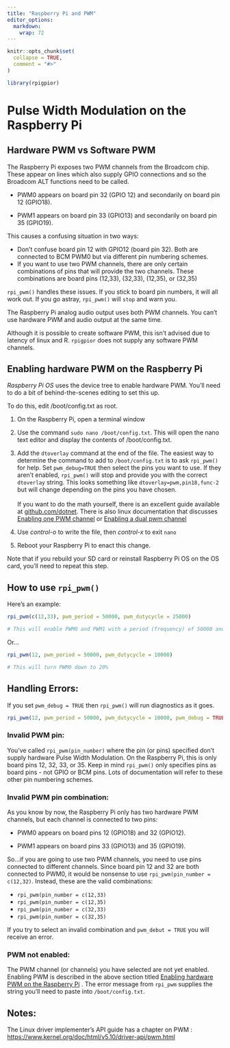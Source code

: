 ```yaml
---
title: "Raspberry Pi and PWM"
editor_options: 
  markdown: 
    wrap: 72
---
```


```r
knitr::opts_chunk$set(
  collapse = TRUE,
  comment = "#>"
)
```

```r
library(rpigpior)
```

# Pulse Width Modulation on the Raspberry Pi

## Hardware PWM vs Software PWM

The Raspberry Pi exposes two PWM channels from the Broadcom chip. These
appear on lines which also supply GPIO connections and so the Broadcom
ALT functions need to be called.

-   PWM0 appears on board pin 32 (GPIO 12) and secondarily on board pin
    12 (GPIO18).

-   PWM1 appears on board pin 33 (GPIO13) and secondarily on board pin
    35 (GPIO19).

This causes a confusing situation in two ways:

-   Don't confuse board pin 12 with GPIO12 (board pin 32). Both are
    connected to BCM PWM0 but via different pin numbering schemes.
-   If you want to use two PWM channels, there are only certain
    combinations of pins that will provide the two channels. These
    combinations are board pins (12,33), (32,33), (12,35), or (32,35)

`rpi_pwm()` handles these issues. If you stick to board pin numbers, it
will all work out. If you go astray, `rpi_pwm()` will `stop` and warn
you.

The Raspberry Pi analog audio output uses both PWM channels. You can't
use hardware PWM and audio output at the same time.

Although it is possible to create software PWM, this isn't advised due
to latency of linux and R. `rpigpior` does not supply any software PWM
channels.

## Enabling hardware PWM on the Raspberry Pi

*Raspberry Pi OS* uses the device tree to enable hardware PWM. You'll
need to do a bit of behind-the-scenes editing to set this up.

To do this, edit /boot/config.txt as root.

1.  On the Raspberry Pi, open a terminal window

2.  Use the command `sudo nano /boot/config.txt`. This will open the
    nano text editor and display the contents of /boot/config.txt.

3.  Add the `dtoverlay` command at the end of the file. The easiest way
    to determine the command to add to `/boot/config.txt` is to ask
    `rpi_pwm()` for help. Set `pwm_debug=TRUE` then select the pins you
    want to use. If they aren't enabled, `rpi_pwm()` will stop and
    provide you with the correct `dtoverlay` string. This looks
    something like `dtoverlay=pwm,pin18,func-2` but will change
    depending on the pins you have chosen.\
    \
    If you want to do the math yourself, there is an excellent guide
    available at
    [github.com/dotnet](https://github.com/dotnet/iot/blob/main/Documentation/raspi-pwm.md).
    There is also linux documentation that discusses [Enabling one PWM
    channel](https://github.com/raspberrypi/linux/blob/04c8e47067d4873c584395e5cb260b4f170a99ea/arch/arm/boot/dts/overlays/README#L925)
    or [Enabling a dual pwm
    channel](https://github.com/raspberrypi/linux/blob/04c8e47067d4873c584395e5cb260b4f170a99ea/arch/arm/boot/dts/overlays/README#L944)

4.  Use *control-o* to write the file, then *control-x* to exit `nano`

5.  Reboot your Raspberry Pi to enact this change.

Note that if you rebuild your SD card or reinstall Raspberry Pi OS on
the OS card, you'll need to repeat this step.

## How to use `rpi_pwm()`

Here's an example:

```r
rpi_pwm(c(12,33), pwm_period = 50000, pwm_dutycycle = 25000)

# This will enable PWM0 and PWM1 with a period (frequency) of 50000 and a duty cycle of 25000. That is to say, 50% power.
```

Or...

```r
rpi_pwm(12, pwm_period = 50000, pwm_dutycycle = 10000)

# This will turn PWM0 down to 20%
```

## Handling Errors:

If you set `pwm_debug = TRUE` then `rpi_pwm()` will run diagnostics as
it goes.

```r
rpi_pwm(12, pwm_period = 50000, pwm_dutycycle = 10000, pwm_debug = TRUE)
```

### Invalid PWM pin:

You've called `rpi_pwm(pin_number)` where the pin (or pins) specified
don't supply hardware Pulse Width Modulation. On the Raspberry Pi, this
is only board pins 12, 32, 33, or 35. Keep in mind `rpi_pwm()` only
specifies pins as board pins - not GPIO or BCM pins. Lots of
documentation will refer to these other pin numbering schemes.

### Invalid PWM pin combination:

As you know by now, the Raspberry Pi only has two hardware PWM channels,
but each channel is connected to two pins:

-   PWM0 appears on board pins 12 (GPIO18) and 32 (GPIO12).

-   PWM1 appears on board pins 33 (GPIO13) and 35 (GPIO19).

So...if you are going to use two PWM channels, you need to use pins
connected to different channels. Since board pin 12 and 32 are both
connected to PWM0, it would be nonsense to use
`rpi_pwm(pin_number = c(12,32)`. Instead, these are the valid
combinations:

-   `rpi_pwm(pin_number = c(12,33)`
-   `rpi_pwm(pin_number = c(12,35)`
-   `rpi_pwm(pin_number = c(32,33)`
-   `rpi_pwm(pin_number = c(32,35)`

If you try to select an invalid combination and `pwm_debut = TRUE` you
will receive an error.

### PWM not enabled:

The PWM channel (or channels) you have selected are not yet enabled.
Enabling PWM is described in the above section titled [Enabling hardware
PWM on the Raspberry Pi] . The error message from `rpi_pwm` supplies the
string you'll need to paste into `/boot/config.txt`.

## Notes:

The Linux driver implementer's API guide has a chapter on PWM :
<https://www.kernel.org/doc/html/v5.10/driver-api/pwm.html>
